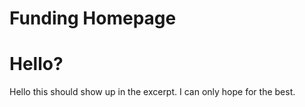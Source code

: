 # Funding Homepage
# Hello?


Hello this should show up in the excerpt. I can only hope for the best. 
